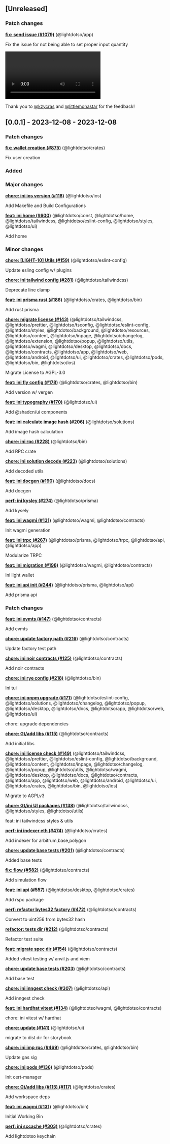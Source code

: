 ## [Unreleased]





### Patch changes
**[fix: send issue (#1079)](https://github.com/LightDotSo/LightDotSo/commit/fd93311fefd79a450f9357d0e06a0da3d1c994f3)** (@lightdotso/app)

Fix the issue for not being able to set proper input quantity

<video controls>
  <source src="https://lightcache.net/ipsum-tenetur-pariatur.mp4" type="video/mp4">
  Your browser does not support the video tag.
</video>

Thank you to [@kzycras](https://twitter.com/kzycras) and [@littlemonastar](https://twitter.com/littlemonastar) for the feedback!





## [0.0.1] - 2023-12-08 - 2023-12-08

### Patch changes

**[fix: wallet creation (#875)](https://github.com/LightDotSo/LightDotSo/commit/b481706e0c62f37b68a77ea372d849c535c27852)** (@lightdotso/crates)

Fix user creation

### Added

### Major changes

**[chore: ini ios version (#118)](https://github.com/LightDotSo/LightDotSo/commit/3c7e61ab5f82d6767b3fb4edfeeb9811377618eb)** (@lightdotso/ios)

Add Makefile and Build Configurations

**[feat: ini home (#600)](https://github.com/LightDotSo/LightDotSo/commit/060f3b466d4427eea73117c202a0f4f3cd76544a)** (@lightdotso/const, @lightdotso/home, @lightdotso/tailwindcss, @lightdotso/eslint-config, @lightdotso/styles, @lightdotso/ui)

Add home

### Minor changes

**[chore: [LIGHT-10] Utils (#159)](https://github.com/LightDotSo/LightDotSo/commit/e2b76af8b2aba9da0ccd1d107cff3ee87d3e5388)** (@lightdotso/eslint-config)

Update esling config w/ plugins

**[chore: ini tailwind config (#281)](https://github.com/LightDotSo/LightDotSo/commit/5504b14314e9f00b74738792de9fe4c66d21c02f)** (@lightdotso/tailwindcss)

Deprecate line clamp

**[feat: ini prisma rust (#186)](https://github.com/LightDotSo/LightDotSo/commit/58e2264e5866f53e14da8da434ce1140abe72597)** (@lightdotso/crates, @lightdotso/bin)

Add rust prisma

**[chore: migrate license (#143)](https://github.com/LightDotSo/LightDotSo/commit/1aab6d87fc1d2c5ebf274c14c1ac0e386b54b7a1)** (@lightdotso/tailwindcss, @lightdotso/prettier, @lightdotso/tsconfig, @lightdotso/eslint-config, @lightdotso/styles, @lightdotso/background, @lightdotso/resources, @lightdotso/content, @lightdotso/inpage, @lightdotso/changelog, @lightdotso/extension, @lightdotso/popup, @lightdotso/utils, @lightdotso/wagmi, @lightdotso/desktop, @lightdotso/docs, @lightdotso/contracts, @lightdotso/app, @lightdotso/web, @lightdotso/android, @lightdotso/ui, @lightdotso/crates, @lightdotso/pods, @lightdotso/bin, @lightdotso/ios)

Migrate License to AGPL-3.0

**[feat: ini fly config (#178)](https://github.com/LightDotSo/LightDotSo/commit/1a646de5aaab926dd60c96659b70e05020aaf339)** (@lightdotso/crates, @lightdotso/bin)

Add version w/ vergen

**[feat: ini typography (#170)](https://github.com/LightDotSo/LightDotSo/commit/bb793e593d9d9e68150c706d37b96fd04fe2e73d)** (@lightdotso/ui)

Add @shadcn/ui components

**[feat: ini calculate image hash (#206)](https://github.com/LightDotSo/LightDotSo/commit/d7b35bae70c1abdcc4bbb42d3b393487a237fb5b)** (@lightdotso/solutions)

Add image hash calculation

**[chore: ini rpc (#228)](https://github.com/LightDotSo/LightDotSo/commit/f0d51966a428223f4a8428870942cd774dd2de08)** (@lightdotso/bin)

Add RPC crate

**[chore: ini solution decode (#223)](https://github.com/LightDotSo/LightDotSo/commit/53b6fcf50bfe573a67b05cfb95256c748cd4e06c)** (@lightdotso/solutions)

Add decoded utils

**[feat: ini docgen (#190)](https://github.com/LightDotSo/LightDotSo/commit/d99f6a05366c5464924f4ced0d4ec6ce68731bef)** (@lightdotso/docs)

Add docgen

**[perf: ini kysley (#274)](https://github.com/LightDotSo/LightDotSo/commit/5018f2d9bd37a6c27c052d2e0a15a63a00533c9e)** (@lightdotso/prisma)

Add kysely

**[feat: ini wagmi (#131)](https://github.com/LightDotSo/LightDotSo/commit/67892b116f492f46c94e210fb28ac35ef85adc5e)** (@lightdotso/wagmi, @lightdotso/contracts)

Init wagmi generation

**[feat: ini trpc (#267)](https://github.com/LightDotSo/LightDotSo/commit/0f9baa9c9a495ef138464f6becb524937a8f7a26)** (@lightdotso/prisma, @lightdotso/trpc, @lightdotso/api, @lightdotso/app)

Modularize TRPC

**[feat: ini migration (#198)](https://github.com/LightDotSo/LightDotSo/commit/234fdc882d684c34f2e101ee4ef9b967c33857b9)** (@lightdotso/wagmi, @lightdotso/contracts)

Ini light wallet

**[feat: ini api init (#244)](https://github.com/LightDotSo/LightDotSo/commit/3bb1a02026dbf1493321d68226ea959ad18c19c0)** (@lightdotso/prisma, @lightdotso/api)

Add prisma api

### Patch changes

**[feat: ini evmts (#147)](https://github.com/LightDotSo/LightDotSo/commit/b51701f851c4f1b3d6b288ef7b11a3d8691c9193)** (@lightdotso/contracts)

Add evmts

**[chore: update factory path (#216)](https://github.com/LightDotSo/LightDotSo/commit/09329e97c332451e5aad1a3bf1eac3a58ae62c13)** (@lightdotso/contracts)

Update factory test path

**[chore: ini noir contracts (#125)](https://github.com/LightDotSo/LightDotSo/commit/d1968ab108623aafe29da732770557adb0ce8505)** (@lightdotso/contracts)

Add noir contracts

**[chore: ini rye config (#218)](https://github.com/LightDotSo/LightDotSo/commit/46d1efc7257fd365289d1da9580d99855b4c7287)** (@lightdotso/bin)

Ini tui

**[chore: ini pnpm upgrade (#171)](https://github.com/LightDotSo/LightDotSo/commit/ecb7d148012f692ce0365d2c10b7163e99c8fe18)** (@lightdotso/eslint-config, @lightdotso/solutions, @lightdotso/changelog, @lightdotso/popup, @lightdotso/desktop, @lightdotso/docs, @lightdotso/app, @lightdotso/web, @lightdotso/ui)

chore: upgrade dependencies

**[chore: Gt/add libs (#115)](https://github.com/LightDotSo/LightDotSo/commit/de6d8856173affdec69a356a2f202a4d67df61d6)** (@lightdotso/contracts)

Add initial libs

**[chore: ini license check (#149)](https://github.com/LightDotSo/LightDotSo/commit/51429114636eff5d0a0553af96dc2d0f5120a702)** (@lightdotso/tailwindcss, @lightdotso/prettier, @lightdotso/eslint-config, @lightdotso/background, @lightdotso/content, @lightdotso/inpage, @lightdotso/changelog, @lightdotso/popup, @lightdotso/utils, @lightdotso/wagmi, @lightdotso/desktop, @lightdotso/docs, @lightdotso/contracts, @lightdotso/app, @lightdotso/web, @lightdotso/android, @lightdotso/ui, @lightdotso/crates, @lightdotso/bin, @lightdotso/ios)

Migrate to AGPLv3

**[chore: Gt/ini UI packages (#138)](https://github.com/LightDotSo/LightDotSo/commit/8d8eb1757888ebdab1d73584bac9f453b527b3d0)** (@lightdotso/tailwindcss, @lightdotso/styles, @lightdotso/utils)

feat: ini tailwindcss styles & utils

**[perf: ini indexer eth (#474)](https://github.com/LightDotSo/LightDotSo/commit/dd7284250c23bc9b74a52298a1e7d87e9c05c673)** (@lightdotso/crates)

Add indexer for arbitrum,base,polygon

**[chore: update base tests (#201)](https://github.com/LightDotSo/LightDotSo/commit/71707aec4b1867552d7e5a30898966cd3ded9b98)** (@lightdotso/contracts)

Added base tests

**[fix: flow (#582)](https://github.com/LightDotSo/LightDotSo/commit/0a15e862b78fa871fe9cc09a239314b3be862430)** (@lightdotso/contracts)

Add simulation flow

**[feat: ini api (#557)](https://github.com/LightDotSo/LightDotSo/commit/a8cc4ddc12d26e5d68531732cbd4199fd3fc0cec)** (@lightdotso/desktop, @lightdotso/crates)

Add rspc package

**[perf: refactor bytes32 factory (#472)](https://github.com/LightDotSo/LightDotSo/commit/6a1a082e284255bc36c015412053455bdc2ebb4e)** (@lightdotso/contracts)

Convert to uint256 from bytes32 hash

**[refactor: tests dir (#212)](https://github.com/LightDotSo/LightDotSo/commit/add76950d61a13ce9a8d368e41552da9caf3ade6)** (@lightdotso/contracts)

Refactor test suite

**[feat: migrate spec dir (#154)](https://github.com/LightDotSo/LightDotSo/commit/4d140bf17b5791938f91a26bc2ad2a945f1f7356)** (@lightdotso/contracts)

Added vitest testing w/ anvil.js and viem

**[chore: update base tests (#203)](https://github.com/LightDotSo/LightDotSo/commit/b5daf7ebdc0abf5a58fb67d6cd669de2fe918bb2)** (@lightdotso/contracts)

Add base test

**[chore: ini inngest check (#307)](https://github.com/LightDotSo/LightDotSo/commit/b396b3a5ad71815f42f3b264a38f8dca2de5bd47)** (@lightdotso/api)

Add inngest check

**[feat: ini hardhat vitest (#134)](https://github.com/LightDotSo/LightDotSo/commit/e51dccfc813d8fa65a0db172806a4e7db5b46683)** (@lightdotso/wagmi, @lightdotso/contracts)

chore: ini vitest w/ hardhat

**[chore: update (#141)](https://github.com/LightDotSo/LightDotSo/commit/60799ab9cb59fb121bcb75d9c009add727689810)** (@lightdotso/ui)

migrate to dist dir for storybook

**[chore: ini imp rpc (#469)](https://github.com/LightDotSo/LightDotSo/commit/b1e202dc794ff7080a06ccc3fc67d6eee1bceedf)** (@lightdotso/crates, @lightdotso/bin)

Update gas sig

**[chore: ini pods (#136)](https://github.com/LightDotSo/LightDotSo/commit/c7fc4d156f8477ffd971464d6ff3ac47a3dc2119)** (@lightdotso/pods)

Init cert-manager

**[chore: Gt/add libs (#115) (#117)](https://github.com/LightDotSo/LightDotSo/commit/89bd35e0bf82e0fcb89ad0e235963d8efc7a8109)** (@lightdotso/crates)

Add workspace deps

**[feat: ini wagmi (#131)](https://github.com/LightDotSo/LightDotSo/commit/67892b116f492f46c94e210fb28ac35ef85adc5e)** (@lightdotso/bin)

Initial Working Bin

**[perf: ini sccache (#303)](https://github.com/LightDotSo/LightDotSo/commit/6aeb8395fbcdd18c92c1fd300f7b5a56846c64e0)** (@lightdotso/crates)

Add lightdotso keychain
